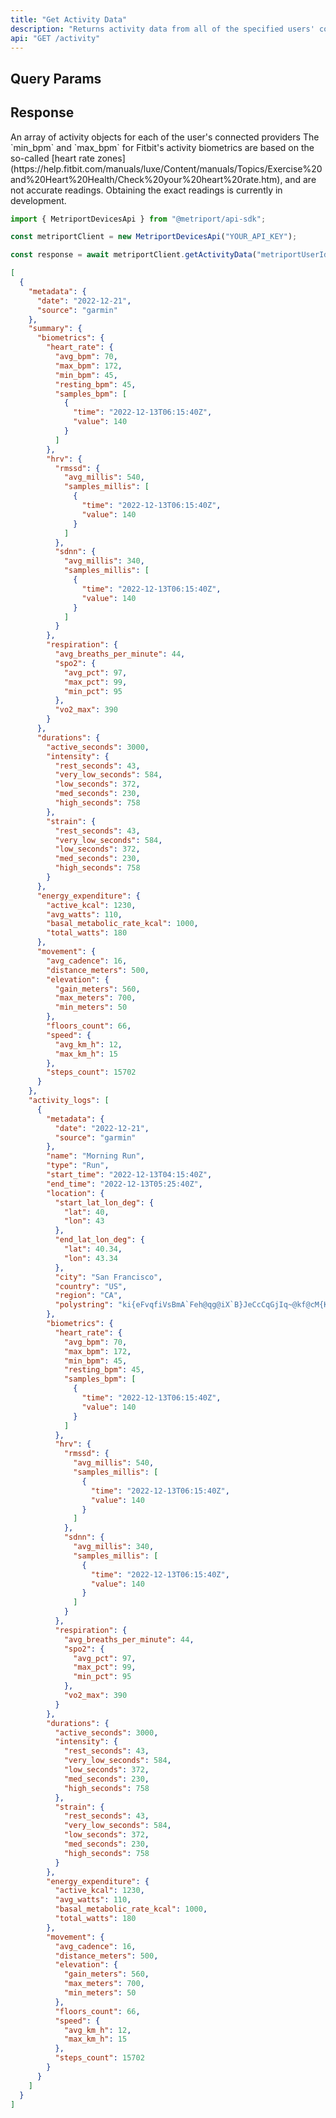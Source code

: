```yaml
---
title: "Get Activity Data"
description: "Returns activity data from all of the specified users' connected providers."
api: "GET /activity"
---
```


## Query Params

<Snippet file="devices-api-query-params.mdx" />

## Response

<ResponseField name="activity" type="Activity[]">
  An array of activity objects for each of the user's connected providers
</ResponseField>

<Warning>
  The `min_bpm` and `max_bpm` for Fitbit's activity biometrics are based on the so-called [heart
  rate
  zones](https://help.fitbit.com/manuals/luxe/Content/manuals/Topics/Exercise%20and%20Heart%20Health/Check%20your%20heart%20rate.htm),
  and are not accurate readings. Obtaining the exact readings is currently in development.
</Warning>

<ResponseExample>

```javascript Metriport SDK
import { MetriportDevicesApi } from "@metriport/api-sdk";

const metriportClient = new MetriportDevicesApi("YOUR_API_KEY");

const response = await metriportClient.getActivityData("metriportUserId", "date");
```

</ResponseExample>

```json
[
  {
    "metadata": {
      "date": "2022-12-21",
      "source": "garmin"
    },
    "summary": {
      "biometrics": {
        "heart_rate": {
          "avg_bpm": 70,
          "max_bpm": 172,
          "min_bpm": 45,
          "resting_bpm": 45,
          "samples_bpm": [
            {
              "time": "2022-12-13T06:15:40Z",
              "value": 140
            }
          ]
        },
        "hrv": {
          "rmssd": {
            "avg_millis": 540,
            "samples_millis": [
              {
                "time": "2022-12-13T06:15:40Z",
                "value": 140
              }
            ]
          },
          "sdnn": {
            "avg_millis": 340,
            "samples_millis": [
              {
                "time": "2022-12-13T06:15:40Z",
                "value": 140
              }
            ]
          }
        },
        "respiration": {
          "avg_breaths_per_minute": 44,
          "spo2": {
            "avg_pct": 97,
            "max_pct": 99,
            "min_pct": 95
          },
          "vo2_max": 390
        }
      },
      "durations": {
        "active_seconds": 3000,
        "intensity": {
          "rest_seconds": 43,
          "very_low_seconds": 584,
          "low_seconds": 372,
          "med_seconds": 230,
          "high_seconds": 758
        },
        "strain": {
          "rest_seconds": 43,
          "very_low_seconds": 584,
          "low_seconds": 372,
          "med_seconds": 230,
          "high_seconds": 758
        }
      },
      "energy_expenditure": {
        "active_kcal": 1230,
        "avg_watts": 110,
        "basal_metabolic_rate_kcal": 1000,
        "total_watts": 180
      },
      "movement": {
        "avg_cadence": 16,
        "distance_meters": 500,
        "elevation": {
          "gain_meters": 560,
          "max_meters": 700,
          "min_meters": 50
        },
        "floors_count": 66,
        "speed": {
          "avg_km_h": 12,
          "max_km_h": 15
        },
        "steps_count": 15702
      }
    },
    "activity_logs": [
      {
        "metadata": {
          "date": "2022-12-21",
          "source": "garmin"
        },
        "name": "Morning Run",
        "type": "Run",
        "start_time": "2022-12-13T04:15:40Z",
        "end_time": "2022-12-13T05:25:40Z",
        "location": {
          "start_lat_lon_deg": {
            "lat": 40,
            "lon": 43
          },
          "end_lat_lon_deg": {
            "lat": 40.34,
            "lon": 43.34
          },
          "city": "San Francisco",
          "country": "US",
          "region": "CA",
          "polystring": "ki{eFvqfiVsBmA`Feh@qg@iX`B}JeCcCqGjIq~@kf@cM{KeHeX`@_GdGkSeBiXtB}YuEkPwFyDeAzAe@pC~DfGc@bIOsGmCcEiD~@oBuEkFhBcBmDiEfAVuDiAuD}NnDaNiIlCyDD_CtJKv@wGhD]YyEzBo@g@uKxGmHpCGtEtI~AuLrHkAcAaIvEgH_EaDR_FpBuBg@sNxHqEtHgLoTpIiCzKNr[sB|Es\\`JyObYeMbGsMnPsAfDxAnD}DBu@bCx@{BbEEyAoD`AmChNoQzMoGhOwX|[yIzBeFKg[zAkIdU_LiHxK}HzEh@vM_BtBg@xGzDbCcF~GhArHaIfByAhLsDiJuC?_HbHd@nL_Cz@ZnEkDDy@hHwJLiCbIrNrIvN_EfAjDWlEnEiAfBxDlFkBfBtEfDaAzBvDKdFx@|@XgJmDsHhAgD`GfElEzOwBnYdBxXgGlSc@bGdHpW|HdJztBnhAgFxc@HnCvBdAs"
        },
        "biometrics": {
          "heart_rate": {
            "avg_bpm": 70,
            "max_bpm": 172,
            "min_bpm": 45,
            "resting_bpm": 45,
            "samples_bpm": [
              {
                "time": "2022-12-13T06:15:40Z",
                "value": 140
              }
            ]
          },
          "hrv": {
            "rmssd": {
              "avg_millis": 540,
              "samples_millis": [
                {
                  "time": "2022-12-13T06:15:40Z",
                  "value": 140
                }
              ]
            },
            "sdnn": {
              "avg_millis": 340,
              "samples_millis": [
                {
                  "time": "2022-12-13T06:15:40Z",
                  "value": 140
                }
              ]
            }
          },
          "respiration": {
            "avg_breaths_per_minute": 44,
            "spo2": {
              "avg_pct": 97,
              "max_pct": 99,
              "min_pct": 95
            },
            "vo2_max": 390
          }
        },
        "durations": {
          "active_seconds": 3000,
          "intensity": {
            "rest_seconds": 43,
            "very_low_seconds": 584,
            "low_seconds": 372,
            "med_seconds": 230,
            "high_seconds": 758
          },
          "strain": {
            "rest_seconds": 43,
            "very_low_seconds": 584,
            "low_seconds": 372,
            "med_seconds": 230,
            "high_seconds": 758
          }
        },
        "energy_expenditure": {
          "active_kcal": 1230,
          "avg_watts": 110,
          "basal_metabolic_rate_kcal": 1000,
          "total_watts": 180
        },
        "movement": {
          "avg_cadence": 16,
          "distance_meters": 500,
          "elevation": {
            "gain_meters": 560,
            "max_meters": 700,
            "min_meters": 50
          },
          "floors_count": 66,
          "speed": {
            "avg_km_h": 12,
            "max_km_h": 15
          },
          "steps_count": 15702
        }
      }
    ]
  }
]
```
